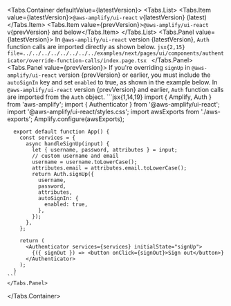 

  <Tabs.Container defaultValue={latestVersion}>
    <Tabs.List>
      <Tabs.Item value={latestVersion}>`@aws-amplify/ui-react` v{latestVersion} (latest)</Tabs.Item>
      <Tabs.Item value={prevVersion}>`@aws-amplify/ui-react` v{prevVersion} and below</Tabs.Item>
    </Tabs.List>
    <Tabs.Panel value={latestVersion}>
      In `@aws-amplify/ui-react` version {latestVersion}, `Auth` function calls are imported directly as shown below. 
    ```jsx{2,15} file=../../../../../../../../examples/next/pages/ui/components/authenticator/override-function-calls/index.page.tsx
    ```
    </Tabs.Panel>
    <Tabs.Panel value={prevVersion}>
      <Alert role="none" variation="warning" heading="Sign Up Auto Sign In">
        If you're overriding `signUp` in `@aws-amplify/ui-react` version {prevVersion} or earlier, you must include the `autoSignIn` key and set `enabled` to true, as shown in the example below.
      </Alert>
      In `@aws-amplify/ui-react` version {prevVersion} and earlier, `Auth` function calls are imported from the `Auth` object.
    ```jsx{1,14,19}
      import { Amplify, Auth } from 'aws-amplify';
      import { Authenticator } from '@aws-amplify/ui-react';
      import '@aws-amplify/ui-react/styles.css';
      import awsExports from './aws-exports';
      Amplify.configure(awsExports);

      export default function App() {
        const services = {
          async handleSignUp(input) {
            let { username, password, attributes } = input;
            // custom username and email
            username = username.toLowerCase();
            attributes.email = attributes.email.toLowerCase();
            return Auth.signUp({
              username,
              password,
              attributes,
              autoSignIn: {
                enabled: true,
              },
            });
          },
        };

        return (
          <Authenticator services={services} initialState="signUp">
            {({ signOut }) => <button onClick={signOut}>Sign out</button>}
          </Authenticator>
        );
      }
    ```
    </Tabs.Panel>
  </Tabs.Container>
